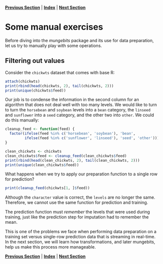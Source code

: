 **[Previous Section](training_versus_prediction.md)** | **[Index](../../README.md)** | **[Next Section](transformations.md)**

Some manual exercises
======

Before diving into the *mungebits* package and its use for data preparation, let us try to
manually play with some operations.

Filtering out values
-------

Consider the `chickwts` dataset that comes with base R:

```r
attach(chickwts)
print(rbind(head(chickwts, 2), tail(chickwts, 2)))
print(unique(chickwts$feed))
```

Our job is to condense the information in the second column for an algorithm that does not 
deal well with too many levels. We would like to turn to turn the `horsebean` and `soybean`
levels into a `bean` category, the `linseed` and `sunflower` into a `seed` category,
and the other two into `other`. We could do this manually:

```r
cleanup_feed <- function(feed) {
  factor(ifelse(feed %in% c('horsebean', 'soybean'), 'bean',
         ifelse(feed %in% c('sunflower', 'linseed'), 'seed', 'other')))
}

clean_chickwts <- chickwts
clean_chickwts$feed <- cleanup_feed(clean_chickwts$feed)
print(rbind(head(clean_chickwts, 2), tail(clean_chickwts, 2)))
print(unique(clean_chickwts$feed))
```

What happens when we try to apply our preparation function to a single row for prediction?

```r
print(cleanup_feed(chickwts[1, ]$feed))
```

Although the `character` value is correct, the `levels` are no longer the same. Therefore, we cannot
use the same function for prediction and training.

The prediction function must *remember* the levels that were used during training, just like
the prediction step for imputation had to remember the mean.

This is one of the problems we face when performing data preparation on a training set
versus single-row prediction data that is streaming in real-time. In the next section,
we will learn how transformations, and later mungebits, help us make this process
more manageable.

**[Previous Section](training_versus_prediction.md)** | **[Index](../../README.md)** | **[Next Section](transformations.md)**